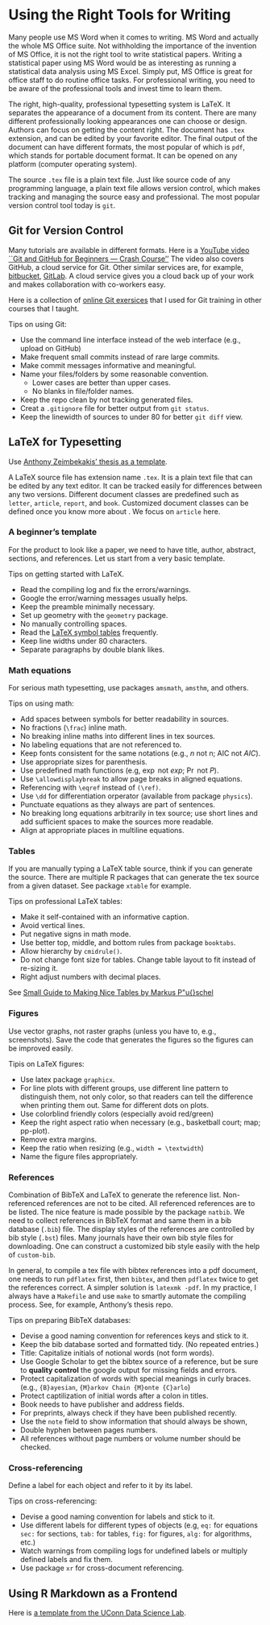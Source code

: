 # Using the Right Tools for Writing

Many people use MS Word when it comes to writing. MS Word and actually the whole
MS Office suite. Not withholding the importance of the invention of MS Office,
it is not the right tool to write statistical papers. Writing a statistical
paper using MS Word would be as interesting as running a statistical data
analysis using MS Excel. Simply put, MS Office is great for office staff to do
routine office tasks. For professional writing, you need to be aware of the
professional tools and invest time to learn them.


The right, high-quality, professional typesetting system is LaTeX. It separates
the appearance of a document from its content. There are many different
professionally looking appearances one can choose or design. Authors can focus
on getting the content right.  The document has `.tex` extension, and can be
edited by your favorite editor. The final output of the document can have
different formats, the most popular of which is `pdf`, which stands for portable
document format. It can be opened on any platform (computer operating system).


The source `.tex` file is a plain text file. Just like source code of any
programming language, a plain text file allows version control, which makes
tracking and managing the source easy and professional. The most popular version
control tool today is `git`. 


## Git for Version Control

Many tutorials are available in different formats. Here is a [YouTube video
``Git and GitHub for Beginners --- Crash
Course''](https://www.youtube.com/watch?v=RGOj5yH7evk)
<!-- https://www.youtube.com/watch?v=USjZcfj8yxE). -->
The video also covers GitHub, a cloud service for Git. Other similar services
are, for example, [bitbucket](bitbucket.org), [GitLab](gitlab.com). A cloud
service gives you a cloud back up of your work and makes collaboration with
co-workers easy.


Here is a collection of [online Git exersices](https://gitexercises.fracz.com)
that I used for Git training in other courses that I taught.


Tips on using Git:

+ Use the command line interface instead of the web interface (e.g., upload on GitHub)
+ Make frequent small commits instead of rare large commits.
+ Make commit messages informative and meaningful.
+ Name your files/folders by some reasonable convention. 
    - Lower cases are better than upper cases.
    - No blanks in file/folder names.
+ Keep the repo clean by not tracking generated files.
+ Creat a `.gitignore` file for better output from `git status`.
+ Keep the linewidth of sources to under 80 for better `git diff` view.


## LaTeX for Typesetting

Use [Anthony Zeimbekakis' thesis as a template](https://github.com/azeimbekakis/KS-Test-Thesis).

A LaTeX source file has extension name `.tex`. It is a plain text file that can
be edited by any text editor. It can be tracked easily for differences between
any two versions. Different document classes are predefined such as `letter`,
`article`, `report`, and `book`. Customized document classes can be defined once
you know more about \LaTeX. We focus on `article` here.


### A beginner's template

For the product to look like a paper, we need to have title, author, abstract,
sections, and references. Let us start from a very basic template.


Tips on getting started with LaTeX.

+ Read the compiling log and fix the errors/warnings.
+ Google the error/warning messages usually helps.
+ Keep the preamble minimally necessary.
+ Set up geometry with the `geometry` package.
+ No manually controlling spaces.
+ Read the [LaTeX symbol
  tables](https://artofproblemsolving.com/wiki/index.php/LaTeX:Symbols)
  frequently.
+ Keep line widths under 80 characters.
+ Separate paragraphs by double blank likes.


### Math equations

For serious math typesetting, use packages `amsmath`, `amsthm`, and others.

Tips on using math:

+ Add spaces between symbols for better readability in sources.
+ No fractions (`\frac`) inline math.
+ No breaking inline maths into different lines in tex sources.
+ No labeling equations that are not referenced to.
+ Keep fonts consistent for the same notations (e.g., $n$ not n;
  AIC not $AIC$).
+ Use appropriate sizes for parenthesis.
+ Use predefined math functions (e.g, $\exp$ not $exp$; $\Pr$ not $P$).
+ Use `\allowdisplaybreak` to allow page breaks in aligned equations.
+ Referencing with `\eqref` instead of `(\ref)`.
+ Use `\dd` for differentiation orperator (available from package `physics`).
+ Punctuate equations as they always are part of sentences.
+ No breaking long equations arbitrarily in tex source; use short lines and add
  sufficient spaces to make the sources more readable.
+ Align at appropriate places in multiline equations.

### Tables

If you are manually typing a LaTeX table source, think if you can generate the
source. There are multiple R packages that can generate the tex source from a
given dataset. See package `xtable` for example.

Tips on professional LaTeX tables:

+ Make it self-contained with an informative caption.
+ Avoid vertical lines.
+ Put negative signs in math mode.
+ Use better top, middle, and bottom rules from package `booktabs`. 
+ Allow hierarchy by `cmidrule()`.
+ Do not change font size for tables. Change table layout to fit instead of
  re-sizing it.
+ Right adjust numbers with decimal places.
  

See [Small Guide to Making Nice Tables by Markus
P\"u{}schel](https://people.inf.ethz.ch/markusp/teaching/guides/guide-tables.pdf)

### Figures

Use vector graphs, not raster graphs (unless you have to, e.g.,
screenshots). Save the code that generates the figures so the figures can be
improved easily.

Tipis on LaTeX figures:

+ Use latex package `graphicx`.
+ For line plots with different groups, use different line pattern to
  distinguish them, not only color, so that readers can tell the difference when
  printing them out. Same for different dots on plots.
+ Use colorblind friendly colors (especially avoid red/green)
+ Keep the right aspect ratio when necessary (e.g., basketball court; map;
  pp-plot).
+ Remove extra margins.
+ Keep the ratio when resizing (e.g., `width = \textwidth`)
+ Name the figure files appropriately.


### References

Combination of BibTeX and LaTeX to generate the reference list. Non-referenced
references are not to be cited. All referenced references are to be listed. The
nice feature is made possible by the package `natbib`.  We need to collect
references in BibTeX format and same them in a bib database (`.bib`) file. The
display styles of the references are controlled by bib style (`.bst`)
files. Many journals have their own bib style files for downloading. One can
construct a customized bib style easily with the help of `custom-bib`.


In general, to compile a tex file with bibtex references into a pdf document,
one needs to run `pdflatex` first,  then `bibtex`, and then `pdflatex` twice to
get the references correct. A simpler solution is `latexmk -pdf`. In my
practice, I always have a `Makefile` and use `make` to smartly automate the
compiling process. See, for example, Anthony's thesis repo.


Tips on preparing BibTeX databases:

+ Devise a good naming convention for references keys and stick to it.
+ Keep the bib database sorted and formatted tidy. (No repeated entries.)
+ Title: Capitalize initials of notional words (not form words).
+ Use Google Scholar to get the bibtex source of a reference, but be sure to 
__quality control__ the google output for missing fields and errors.
+ Protect capitalization of words with special meanings in curly braces.
   (e.g., `{B}ayesian`, `{M}arkov Chain {M}onte {C}arlo`)
+ Protect captilization of initial words after a colon in titles.
+ Book needs to have publisher and address fields.
+ For preprints, always check if they have been published recently.
+ Use the `note` field to show information that should always be shown,
+ Double hyphen between pages numbers.
+ All references without page numbers or volume number should be checked.


### Cross-referencing

Define a label for each object and refer to it by its label. 

Tips on cross-referencing:

+ Devise a good naming convention for labels and stick to it.
+ Use different labels for different types of objects (e.g, `eq:` for equations
  `sec:` for sections, `tab:` for tables, `fig:` for figures, `alg:` for
  algorithms, etc.)
+ Watch warnings from compiling logs for undefined labels or multiply defined
  labels and fix them.
+ Use package `xr` for cross-document referencing.


## Using R Markdown as a Frontend

Here is [a template from the UConn Data Science Lab](https://statds.org/template/).
